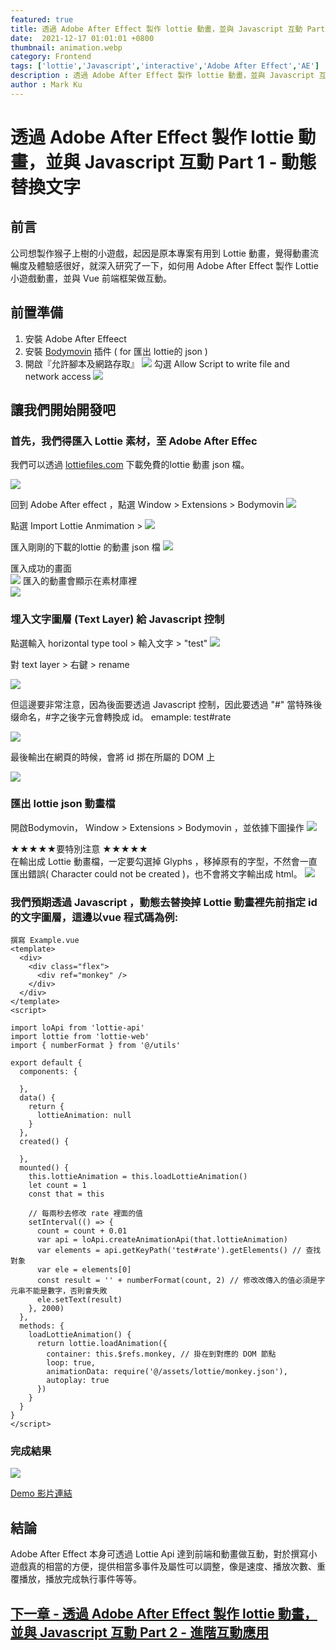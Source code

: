 ```yaml
---
featured: true
title: 透過 Adobe After Effect 製作 lottie 動畫，並與 Javascript 互動 Part 1 - 動態替換文字
date:  2021-12-17 01:01:01 +0800
thumbnail: animation.webp
category: Frontend
tags: ['lottie','Javascript','interactive','Adobe After Effect','AE']
description : 透過 Adobe After Effect 製作 lottie 動畫，並與 Javascript 互動 Part 1 - 動態替換文字
author : Mark Ku
---
```

# 透過 Adobe After Effect 製作 lottie 動畫，並與 Javascript 互動 Part 1 - 動態替換文字

## 前言
公司想製作猴子上樹的小遊戲，起因是原本專案有用到 Lottie 動畫，覺得動畫流暢度及體驗感很好，就深入研究了一下，如何用 Adobe After Effect 製作 Lottie 小遊戲動畫，並與 Vue 前端框架做互動。

## 前置準備
1. 安裝 Adobe After Effeect
2. 安裝 [Bodymovin](https://exchange.adobe.com/creativecloud.details.12557.bodymovin.html) 插件 ( for 匯出 lottie的 json )
3. 開啟『允許腳本及網路存取』
![](https://i.imgur.com/qBAg2lw.png)
勾選 Allow Script to write file and network access
![](https://i.imgur.com/7yrXojv.png)

## 讓我們開始開發吧
### 首先，我們得匯入 Lottie 素材，至 Adobe After Effec
我們可以透過 [lottiefiles.com](https://lottiefiles.com/search?q=time&category=animations) 下載免費的lottie 動畫 json 檔。

![](https://i.imgur.com/D3p5hYV.png)

回到 Adobe After effect ，點選 Window > Extensions > Bodymovin 
![](https://i.imgur.com/ZQ4aAPc.png)

點選 Import Lottie Anmimation >
![](https://i.imgur.com/gyIyKMW.png)

匯入剛剛的下載的lottie 的動畫 json 檔
![](https://i.imgur.com/eS2T4XB.png)

匯入成功的畫面  
![](https://i.imgur.com/mAPQE2h.png)
匯入的動畫會顯示在素材庫裡  
![](https://i.imgur.com/JP58uy0.png)

### 埋入文字圖層 (Text Layer) 給 Javascript 控制
點選輸入 horizontal type tool > 輸入文字 > "test"
![](https://i.imgur.com/coRZDF3.png)

對 text layer > 右鍵 > rename 

![](https://i.imgur.com/NlO1Zym.png)


但這邊要非常注意，因為後面要透過 Javascript 控制，因此要透過 "#" 當特殊後缀命名，#字之後字元會轉換成 id。 emample: test#rate

![](https://i.imgur.com/gbS5dHq.png)

最後輸出在網頁的時候，會將 id 挷在所屬的 DOM 上

![](https://i.imgur.com/77LUp7j.png)

### 匯出 lottie json 動畫檔
開啟Bodymovin， Window > Extensions > Bodymovin ，並依據下圖操作
![](https://i.imgur.com/YBTNZPW.png)

★★★★★要特別注意 ★★★★★   
在輸出成 Lottie 動畫檔，一定要勾選掉 Glyphs ，移掉原有的字型，不然會一直匯出錯誤( Character could not be created )，也不會將文字輸出成 html。
![](https://i.imgur.com/QxeOZRV.png)

### 我們預期透過 Javascript ，動態去替換掉 Lottie 動畫裡先前指定 id 的文字圖層，這邊以vue 程式碼為例:

```
撰寫 Example.vue 
<template>
  <div>
    <div class="flex">
      <div ref="monkey" />
    </div>
  </div>
</template>
<script>

import loApi from 'lottie-api'
import lottie from 'lottie-web'
import { numberFormat } from '@/utils'

export default {
  components: {

  },
  data() {
    return {
      lottieAnimation: null
    }
  },
  created() {

  },
  mounted() {
    this.lottieAnimation = this.loadLottieAnimation()
    let count = 1
    const that = this

    // 每兩秒去修改 rate 裡面的值
    setInterval(() => {
      count = count + 0.01
      var api = loApi.createAnimationApi(that.lottieAnimation)
      var elements = api.getKeyPath('test#rate').getElements() // 查找對象
      var ele = elements[0]
      const result = '' + numberFormat(count, 2) // 修改改傳入的值必須是字元串不能是數字，否則會失敗
      ele.setText(result)
    }, 2000)
  },
  methods: {
    loadLottieAnimation() {
      return lottie.loadAnimation({
        container: this.$refs.monkey, // 掛在到對應的 DOM 節點
        loop: true,
        animationData: require('@/assets/lottie/monkey.json'),
        autoplay: true
      })
    }
  }
}
</script>

```

### 完成結果
![](https://i.imgur.com/u7pN1F2.png)

[Demo 影片連結](https://www.loom.com/share/c882bb074441462bb1f926f2a39cf7d2)

## 結論
Adobe After Effect 本身可透過 Lottie Api 達到前端和動畫做互動，對於撰寫小遊戲真的相當的方便，提供相當多事件及屬性可以調整，像是速度、播放次數、重覆播放，播放完成執行事件等等。

## [下一章 - 透過 Adobe After Effect 製作 lottie 動畫，並與 Javascript 互動 Part 2 - 進階互動應用](https://blog.markkulab.net/2021/12/19/lottie-javascript-interactive-part-2)

